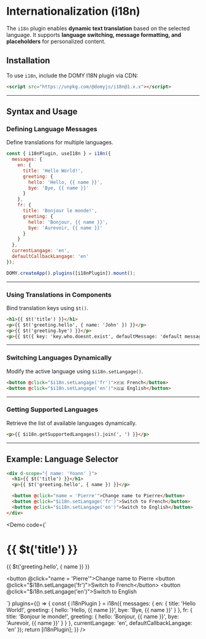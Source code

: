 
# Internationalization (i18n)

The `i18n` plugin enables **dynamic text translation** based on the selected language. It supports **language switching, message formatting, and placeholders** for personalized content.

## Installation

To use `i18n`, include the DOMY I18N plugin via CDN:

```html
<script src="https://unpkg.com/@domyjs/i18n@1.x.x"></script>
```

---

## Syntax and Usage

### **Defining Language Messages**

Define translations for multiple languages.

```js
const { i18nPlugin, useI18n } = i18n({
  messages: {
    en: {
      title: 'Hello World!',
      greeting: {
        hello: 'Hello, {{ name }}',
        bye: 'Bye, {{ name }}'
      }
    },
    fr: {
      title: 'Bonjour le monde!',
      greeting: {
        hello: 'Bonjour, {{ name }}',
        bye: 'Aurevoir, {{ name }}'
      }
    }
  },
  currentLangage: 'en',
  defaultCallbackLangage: 'en'
});

DOMY.createApp().plugins([i18nPlugin]).mount();
```

---

### **Using Translations in Components**

Bind translation keys using `$t()`.

```html
<h1>{{ $t('title') }}</h1>
<p>{{ $t('greeting.hello', { name: 'John' }) }}</p>
<p>{{ $t('greeting.bye') }}</p>
<p>{{ $t({ key: 'key.who.doesnt.exist', defaultMessage: 'default message' }) }}</p>
```

---

### **Switching Languages Dynamically**

Modify the active language using `$i18n.setLangage()`.

```html
<button @click="$i18n.setLangage('fr')">🇫🇷 French</button>
<button @click="$i18n.setLangage('en')">🇬🇧 English</button>
```

---

### **Getting Supported Languages**

Retrieve the list of available languages dynamically.

```html
<p>{{ $i18n.getSupportedLangages().join(', ') }}</p>
```

---

## **Example: Language Selector**

```html
<div d-scope="{ name: 'Yoann' }">
  <h1>{{ $t('title') }}</h1>
  <p>{{ $t('greeting.hello', { name }) }}</p>

  <button @click="name = 'Pierre'">Change name to Pierre</button>
  <button @click="$i18n.setLangage('fr')">Switch to French</button>
  <button @click="$i18n.setLangage('en')">Switch to English</button>
</div>
```

<Demo
  code={`
<div d-scope="{ name: 'Yoann' }">
  <h1>{{ $t('title') }}</h1>
  <p>{{ $t('greeting.hello', { name }) }}</p>

  <button @click="name = 'Pierre'">Change name to Pierre</button>
  <button @click="$i18n.setLangage('fr')">Switch to French</button>
  <button @click="$i18n.setLangage('en')">Switch to English</button>
</div>
`}
plugins={() => {
const { i18nPlugin } = i18n({
messages: {
en: {
title: 'Hello World!',
greeting: {
hello: 'Hello, {{ name }}',
bye: 'Bye, {{ name }}'
}
},
fr: {
title: 'Bonjour le monde!',
greeting: {
hello: 'Bonjour, {{ name }}',
bye: 'Aurevoir, {{ name }}'
}
}
},
currentLangage: 'en',
defaultCallbackLangage: 'en'
});
return [i18nPlugin];
}}
/>
